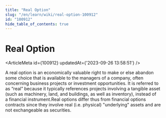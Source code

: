 ```yaml
---
title: "Real Option"
slug: "/en/learn/wiki/real-option-100912"
id: "100912"
hide_table_of_contents: true
---
```



# Real Option

<ArticleMeta id={100912} updatedAt={'2023-09-26 13:58:51'} />
<div className='border-solid border-b border-t-0 my-4 border-[var(--ifm-color-gray-300)]' />

A real option is an economically valuable right to make or else abandon some choice that is available to the managers of a company, often concerning business projects or investment opportunities. It is referred to as “real” because it typically references projects involving a tangible asset (such as machinery, land, and buildings, as well as inventory), instead of a financial instrument.Real options differ thus from financial options contracts since they involve real (i.e. physical) "underlying" assets and are not exchangeable as securities.
